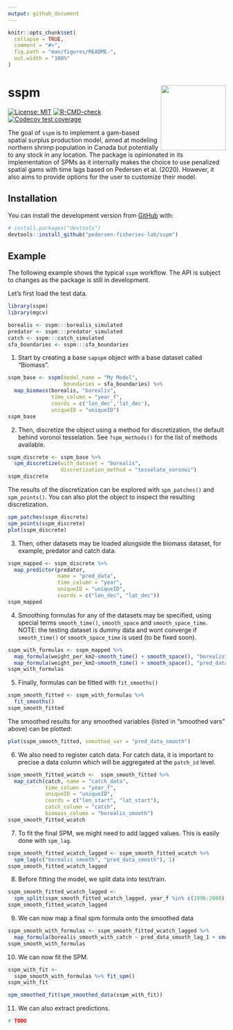 ```yaml
---
output: github_document
---
```


<!-- README.md is generated from README.Rmd. Please edit that file -->

```r
knitr::opts_chunk$set(
  collapse = TRUE,
  comment = "#>",
  fig.path = "man/figures/README-",
  out.width = "100%"
)
```

# sspm <img src='man/figures/logo.png' align="right" height="150" />

<!-- badges: start -->
[![License: MIT](https://img.shields.io/badge/License-MIT-yellow.svg)](https://opensource.org/licenses/MIT/)
[![R-CMD-check](https://github.com/pedersen-fisheries-lab/sspm/workflows/R-CMD-check/badge.svg)](https://github.com/pedersen-fisheries-lab/sspm/actions)
[![Codecov test coverage](https://codecov.io/gh/pedersen-fisheries-lab/sspm/branch/main/graph/badge.svg)](https://codecov.io/gh/pedersen-fisheries-lab/sspm?branch=main)
<!-- [![Downloads](https://cranlogs.r-pkg.org/badges/sspm?color=brightgreen)](https://CRAN.R-project.org/package=sspm/)
[![Latest Release](https://img.shields.io/github/v/release/pedersen-fisheries-lab/sspm?label=Latest%20Release)](https://github.com/pedersen-fisheries-lab/sspm/releases/latest)
[![CRAN Version](https://img.shields.io/cran/v/sspm?label=CRAN%20Version)](https://CRAN.R-project.org/package=sspm)
[![GitHub Version](https://img.shields.io/github/r-package/v/pedersen-fisheries-lab/sspm?label=GitHub%20Version)](https://github.com/pedersen-fisheries-lab/sspm/blob/dev/DESCRIPTION) -->
<!-- badges: end -->

The goal of `sspm` is to implement a gam-based spatial surplus production model, aimed at modeling northern shrimp population in Canada but potentially to any stock in any location. The package is opinionated in its implementation of SPMs as it internally makes the choice to use penalized spatial gams with time lags  based on Pedersen et al. (2020). However, it also aims to provide options for the user to customize their model.

## Installation

<!-- You can install the released version of sspm from [CRAN](https://CRAN.R-project.org) with: -->
<!-- ``` r -->
<!-- install.packages("sspm") -->
<!-- ``` -->

You can install the development version from [GitHub](https://github.com/) with:

``` r
# install.packages("devtools")
devtools::install_github("pedersen-fisheries-lab/sspm")
```

## Example

The following example shows the typical `sspm` workflow. The API is subject to changes as the package is still in development.

Let's first load the test data.

```r
library(sspm)
library(mgcv)

borealis <- sspm:::borealis_simulated
predator <- sspm:::predator_simulated
catch <- sspm:::catch_simulated
sfa_boundaries <- sspm:::sfa_boundaries
```

1. Start by creating a base `sapspm` object with a base dataset called "Biomass".
```r
sspm_base <- sspm(model_name = "My Model",
                  boundaries = sfa_boundaries) %>% 
  map_biomass(borealis, "borealis", 
              time_column = "year_f",
              coords = c('lon_dec','lat_dec'),
              uniqueID = "uniqueID")
sspm_base
```

2. Then, discretize the object using a method for discretization, the default behind voronoi tesselation. See `?spm_methods()` for the list of methods available.
```r
sspm_discrete <- sspm_base %>%
  spm_discretize(with_dataset = "borealis", 
                 discretization_method = "tesselate_voronoi")
sspm_discrete
```
The results of the discretization can be explored with `spm_patches()` and `spm_points()`. You can also plot the object to inspect the resulting discretization.
```r
spm_patches(sspm_discrete)
spm_points(sspm_discrete)
plot(sspm_discrete)
```

3. Then, other datasets may be loaded alongside the biomass dataset, for example, predator and catch data.
```r
sspm_mapped <- sspm_discrete %>%
  map_predictor(predator,
                name = "pred_data",
                time_column = "year",
                uniqueID = "uniqueID",
                coords = c("lon_dec", "lat_dec")) 
sspm_mapped
```

4. Smoothing formulas for any of the datasets may be specified, using special terms `smooth_time()`, `smooth_space` and `smooth_space_time`. NOTE: the testing dataset is dummy data and wont converge if `smooth_time()` or `smooth_space_time` is used (to be fixed soon).
```r
sspm_with_formulas <- sspm_mapped %>%
  map_formula(weight_per_km2~smooth_time() + smooth_space(), "borealis", ) %>% 
  map_formula(weight_per_km2~smooth_time() + smooth_space(), "pred_data")
sspm_with_formulas
```

5. Finally, formulas can be fitted with `fit_smooths()`
```r
sspm_smooth_fitted <- sspm_with_formulas %>%
  fit_smooths()
sspm_smooth_fitted
```

The smoothed results for any smoothed variables (listed in "smoothed vars" above) can be plotted:
```r
plot(sspm_smooth_fitted, smoothed_var = "pred_data_smooth")
```

6. We also need to register catch data.  For catch data, it is important to precise a data column which will be aggregated at the `patch_id` level.
```r
sspm_smooth_fitted_wcatch <-  sspm_smooth_fitted %>% 
  map_catch(catch, name = "catch_data", 
            time_column = "year_f", 
            uniqueID = "uniqueID", 
            coords = c("lon_start", "lat_start"), 
            catch_column = "catch", 
            biomass_column = "borealis_smooth")
sspm_smooth_fitted_wcatch
```

7. To fit the final SPM, we might need to add lagged values. This is easily done with `spm_lag`.
```r
sspm_smooth_fitted_wcatch_lagged <- sspm_smooth_fitted_wcatch %>% 
  spm_lag(c("borealis_smooth", "pred_data_smooth"), 1)
sspm_smooth_fitted_wcatch_lagged
```

8. Before fitting the model, we split data into test/train.
```r
sspm_smooth_fitted_wcatch_lagged <-
  spm_split(sspm_smooth_fitted_wcatch_lagged, year_f %in% c(1996:2000))
sspm_smooth_fitted_wcatch_lagged
```

9. We can now map a final spm formula onto the smoothed data
```r
sspm_smooth_with_formulas <- sspm_smooth_fitted_wcatch_lagged %>% 
  map_formula(borealis_smooth_with_catch ~ pred_data_smooth_lag_1 + smooth_lag("borealis_smooth_with_catch"))
sspm_smooth_with_formulas
```

10. We can now fit the SPM. 
```r
sspm_with_fit <- 
  sspm_smooth_with_formulas %>% fit_spm()
sspm_with_fit
```
```r
spm_smoothed_fit(spm_smoothed_data(sspm_with_fit))
```

11. We can also extract predictions.
```r
# TODO
```
